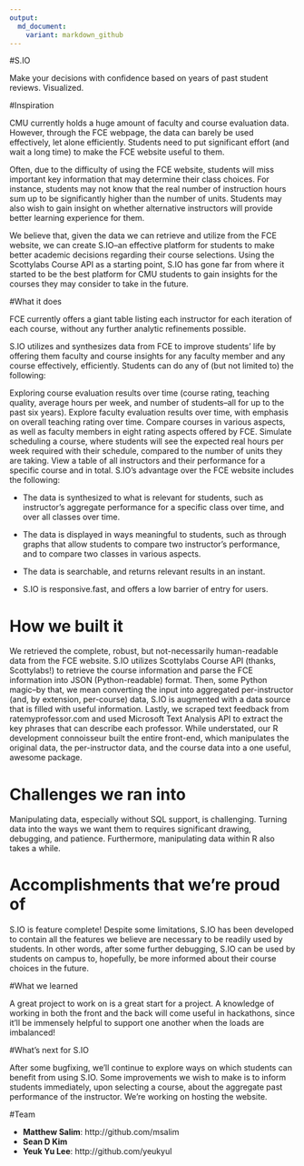```yaml
---
output:
  md_document:
    variant: markdown_github
---
```


#S.IO

Make your decisions with confidence based on years of past student reviews. Visualized.

#Inspiration

CMU currently holds a huge amount of faculty and course evaluation data. However, through the FCE webpage, the data can barely be used effectively, let alone efficiently. Students need to put significant effort (and wait a long time) to make the FCE website useful to them.

Often, due to the difficulty of using the FCE website, students will miss important key information that may determine their class choices. For instance, students may not know that the real number of instruction hours sum up to be significantly higher than the number of units. Students may also wish to gain insight on whether alternative instructors will provide better learning experience for them.

We believe that, given the data we can retrieve and utilize from the FCE website, we can create S.IO--an effective platform for students to make better academic decisions regarding their course selections. Using the Scottylabs Course API as a starting point, S.IO has gone far from where it started to be the best platform for CMU students to gain insights for the courses they may consider to take in the future.

#What it does


FCE currently offers a giant table listing each instructor for each iteration of each course, without any further analytic refinements possible.

S.IO utilizes and synthesizes data from FCE to improve students' life by offering them faculty and course insights for any faculty member and any course effectively, efficiently. Students can do any of (but not limited to) the following:

Exploring course evaluation results over time (course rating, teaching quality, average hours per week, and number of students--all for up to the past six years).
Explore faculty evaluation results over time, with emphasis on overall teaching rating over time.
Compare courses in various aspects, as well as faculty members in eight rating aspects offered by FCE.
Simulate scheduling a course, where students will see the expected real hours per week required with their schedule, compared to the number of units they are taking.
View a table of all instructors and their performance for a specific course and in total.
S.IO's advantage over the FCE website includes the following:

+ The data is synthesized to what is relevant for students, such as instructor's aggregate performance for a specific class over time, and over all classes over time.

+ The data is displayed in ways meaningful to students, such as through graphs that allow students to compare two instructor's performance, and to compare two classes in various aspects.

+ The data is searchable, and returns relevant results in an instant.

+ S.IO is responsive.fast, and offers a low barrier of entry for users.


# How we built it

We retrieved the complete, robust, but not-necessarily human-readable data from the FCE website. S.IO utilizes Scottylabs Course API (thanks, Scottylabs!) to retrieve the course information and parse the FCE information into JSON (Python-readable) format. Then, some Python magic--by that, we mean converting the input into aggregated per-instructor (and, by extension, per-course) data, S.IO is augmented with a data source that is filled with useful information. Lastly, we scraped text feedback from ratemyprofessor.com and used Microsoft Text Analysis API to extract the key phrases that can describe each professor. While understated, our R development connoisseur built the entire front-end, which manipulates the original data, the per-instructor data, and the course data into a one useful, awesome package.


# Challenges we ran into

Manipulating data, especially without SQL support, is challenging. Turning data into the ways we want them to requires significant drawing, debugging, and patience. Furthermore, manipulating data within R also takes a while.

# Accomplishments that we're proud of

S.IO is feature complete! Despite some limitations, S.IO has been developed to contain all the features we believe are necessary to be readily used by students. In other words, after some further debugging, S.IO can be used by students on campus to, hopefully, be more informed about their course choices in the future.

#What we learned

A great project to work on is a great start for a project. A knowledge of working in both the front and the back will come useful in hackathons, since it'll be immensely helpful to support one another when the loads are imbalanced!

#What's next for S.IO

After some bugfixing, we'll continue to explore ways on which students can benefit from using S.IO. Some improvements we wish to make is to inform students immediately, upon selecting a course, about the aggregate past performance of the instructor. We're working on hosting the website.

#Team

+ **Matthew Salim**: http://github.com/msalim
+ **Sean D Kim**
+ **Yeuk Yu Lee**: http://github.com/yeukyul
